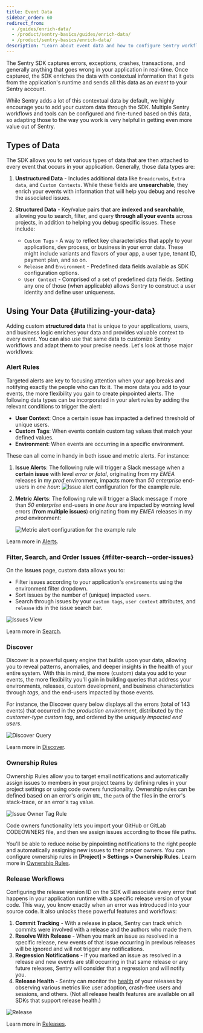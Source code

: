 ```yaml
---
title: Event Data
sidebar_order: 60
redirect_from:
  - /guides/enrich-data/
  - /product/sentry-basics/guides/enrich-data/
  - /product/sentry-basics/enrich-data/
description: "Learn about event data and how to configure Sentry workflows and tools to fine-tune the data sent to Sentry."
---
```


The Sentry SDK captures errors, exceptions, crashes, transactions, and generally anything that goes wrong in your application in real-time.
Once captured, the SDK enriches the data with contextual information that it gets from the application's runtime and sends all this data as an _event_ to your Sentry account.

While Sentry adds a lot of this contextual data by default, we highly encourage you to add your custom data through the SDK. Multiple Sentry workflows and tools can be configured and fine-tuned based on this data, so adapting those to the way you work is very helpful in getting even more value out of Sentry.

## Types of Data

The SDK allows you to set various types of data that are then attached to every event that occurs in your application. Generally, those data types are:

1. **Unstructured Data** - Includes additional data like `Breadcrumbs`, `Extra data`, and `Custom Contexts`. While these fields are **unsearchable**, they enrich your events with information that will help you debug and resolve the associated issues.

2. **Structured Data** - Key/value pairs that are **indexed and searchable**, allowing you to search, filter, and query **through all your events** across projects, in addition to helping you debug specific issues. These include:

   - `Custom Tags` - A way to reflect key characteristics that apply to your applications, dev process, or business in your error data. These might include variants and flavors of your app, a user type, tenant ID, payment plan, and so on.
   - `Release` and `Environment` - Predefined data fields available as SDK configuration options.
   - `User Context` - Comprised of a set of predefined data fields. Setting any one of those (when applicable) allows Sentry to construct a user identity and define user uniqueness.

## Using Your Data {#utilizing-your-data}

Adding custom **structured data** that is unique to your applications, users, and business logic enriches your data and provides valuable context to every event. You can also use that same data to customize Sentry workflows and adapt them to your precise needs. Let's look at those major workflows:

### Alert Rules

Targeted alerts are key to focusing attention when your app breaks and notifying exactly the people who can fix it. The more data you add to your events, the more flexibility you gain to create pinpointed alerts. The following data types can be incorporated in your alert rules by adding the relevant conditions to trigger the alert:

- **User Context**: Once a certain issue has impacted a defined threshold of unique users.
- **Custom Tags**: When events contain custom tag values that match your defined values.
- **Environment**: When events are occurring in a specific environment.

These can all come in handy in both issue and metric alerts. For instance:

1. **Issue Alerts**: The following rule will trigger a Slack message when a **certain issue** with level _error or fatal_, originating from my _EMEA_ releases in my _prod_ environment, impacts more than _50 enterprise_ end-users in _one hour_:
   ![Issue alert configuration for the example rule.](002.png)

2. **Metric Alerts**: The following rule will trigger a Slack message if more than _50 enterprise_ end-users in _one hour_ are impacted by _warning_ level errors (**from multiple issues**) originating from my _EMEA_ releases in my _prod_ environment:

   ![Metric alert configuration for the example rule](006.png)

Learn more in [Alerts](/product/alerts/).

### Filter, Search, and Order Issues {#filter-search--order-issues}

On the **Issues** page, custom data allows you to:

- Filter issues according to your application's `environments` using the environment filter dropdown.
- Sort issues by the number of (unique) impacted `users`.
- Search through issues by your `custom tags`, `user context` attributes, and `release` ids in the issue search bar.

![Issues View](003.png)

Learn more in [Search](/product/sentry-basics/search/).

### Discover

Discover is a powerful query engine that builds upon your data, allowing you to reveal patterns, anomalies, and deeper insights in the health of your entire system. With this in mind, the more (custom) data you add to your events, the more flexibility you'll gain in building queries that address your environments, releases, custom development, and business characteristics through _tags_, and the end-users impacted by those events.

For instance, the Discover query below displays all the errors (total of 143 events) that occurred in the _production environment_, distributed by the _customer-type custom tag_, and ordered by the _uniquely impacted end users_.

![Discover Query](004.png)

Learn more in [Discover](/product/discover-queries/).

### Ownership Rules

Ownership Rules allow you to target email notifications and automatically assign issues to members in your project teams by defining rules in your project settings or using code owners functionality. Ownership rules can be defined based on an error's origin `URL`, the `path` of the files in the error's stack-trace, or an error's `tag` value.

![Issue Owner Tag Rule](005.png)

Code owners functionality lets you import your GitHub or GitLab CODEOWNERS file, and then we assign issues according to those file paths.

You'll be able to reduce noise by pinpointing notifications to the right people and automatically assigning new issues to their proper owners. You can configure ownership rules in **[Project] > Settings > Ownership Rules**. Learn more in [Ownership Rules](/product/issues/ownership-rules/).

### Release Workflows

Configuring the release version ID on the SDK will associate every error that happens in your application runtime with a specific release version of your code. This way, you know exactly when an error was introduced into your source code. It also unlocks these powerful features and workflows:

1. **Commit Tracking** - With a release in place, Sentry can track which commits were involved with a release and the authors who made them.
2. **Resolve With Release** - When you mark an issue as resolved in a specific release, new events of that issue occurring in previous releases will be ignored and will not trigger any notifications.
3. **Regression Notifications** - If you marked an issue as resolved in a release and new events are still occurring in that same release or any future releases, Sentry will consider that a regression and will notify you.
4. **Release Health** - Sentry can monitor the [health](/product/releases/health/) of your releases by observing various metrics like user adoption, crash-free users and sessions, and others. (Not all release health features are available on all SDKs that support release health.)

![Release](001.png)

Learn more in [Releases](/product/releases/).
